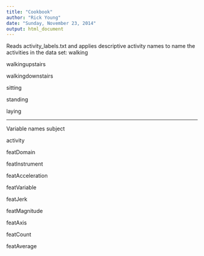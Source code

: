 ```yaml
---
title: "Cookbook"
author: "Rick Young"
date: "Sunday, November 23, 2014"
output: html_document
---
```


Reads activity_labels.txt and applies descriptive activity names to name the activities in the data set:
walking

walkingupstairs

walkingdownstairs

sitting

standing

laying

--- 
Variable names
subject

activity

featDomain

featInstrument

featAcceleration

featVariable

featJerk

featMagnitude

featAxis

featCount

featAverage


